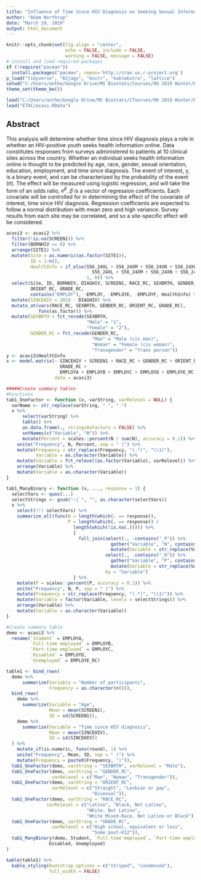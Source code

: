 ```yaml
---
title: "Influence of Time Since HIV Diagnosis on Seeking Sexual Information Online"
author: "Adam Northrup"
date: "March 19, 2019"
output: html_document
---
```


```r
knitr::opts_chunk$set(fig.align = "center",
                      echo = FALSE, include = FALSE, 
                      warning = FALSE, message = FALSE)
# install and load required packages
if (!require("pacman")) 
  install.packages("pacman", repos='http://cran.us.r-project.org')
p_load("tidyverse", "R2jags", "knitr", "kableExtra", "lattice")
setwd("C:/Users/anthe/Google Drive/MS Biostats/Courses/06 2019 Winter/BS 234/Final DAP/")
theme_set(theme_bw())

load("C:/Users/anthe/Google Drive/MS Biostats/CTourses/06 2019 Winter/BS 234/Labs/AddBurnin.RData")
load("ETAC/acasi.RData")
```

## Abstract  
This analysis will determine whether time since HIV diagnosis plays a role in whether an HIV-positive youth seeks health information online. Data constitutes responses from surveys administered to patients at 10 clinical sites across the country. Whether an individual seeks health information online is thought to be predicted by age, race, gender, sexual orientation, education, employment, and time since diagnosis. The event of interest, y, is a binary event, and can be characterized by the probability of the event ($\pi$). The effect will be measured using logistic regression, and will take the form of an odds ratio, $e^{\beta}$. $\beta$ is a vector of regression coefficients. Each covariate will be controlled for in determining the effect of the covariate of interest, time since HIV diagnosis. Regression coefficients are expected to follow a normal distribution with mean zero and high variance. Survey results from each site may be correlated, and so a site-specific effect will be considered.  

```r
acasi3 <- acasi2 %>%
  filter(!is.na(SCREEN1)) %>%
  filter(BORNHIV == 0) %>%
  arrange(SITE1) %>%
  mutate(Site = as.numeric(as.factor(SITE1)),
         ID = 1:n(),
         HealthInfo = if_else(S56_24XL + S56_24XM + S56_24XN + S56_24XO > 0 &
                                S56_24XL + S56_24XM + S56_24XN + S56_24XO < 8,
                              1, 0)) %>%
  select(Site, ID, BORNHIV, DIAGHIV, SCREEN1, RACE_RC, SEXBRTH, GENDER_RC, 
         ORIENT_RC, GRADE_RC, 
         contains("EMPLOY"), -EMPLOY, -EMPLOYE, -EMPLOYF, HealthInfo) %>%
  mutate(SINCEHIV = 2019 - DIAGHIV) %>%
  mutate_at(vars(RACE_RC, SEXBRTH, GENDER_RC, ORIENT_RC, GRADE_RC),
            funs(as.factor)) %>%
  mutate(SEXBRTH = fct_recode(SEXBRTH,
                              "Male" = "1",
                              "Female" = "2"),
         GENDER_RC = fct_recode(GENDER_RC,
                                "Man" = "Male (cis man)",
                                "Woman" = "Female (cis woman)",
                                "Transgender" = "Trans person"))
y <- acasi3$HealthInfo
x <- model.matrix(~ SINCEHIV + SCREEN1 + RACE_RC + GENDER_RC + ORIENT_RC +
                    GRADE_RC + 
                    EMPLOYA + EMPLOYB + EMPLOYC + EMPLOYD + EMPLOYE_RC, 
                  data = acasi3)
```

```r
#####Create summary tables
#Functions
tab1_OneFactor <- function (x, varString, varRelevel = NULL) {
  varName <- str_replace(varString, " ", ".")
  x %>%
      select(varString) %>%
      table() %>%
      as.data.frame(., stringsAsFactors = FALSE) %>%
      setNames(c("Variable", "N")) %>%
      mutate(Percent = scales::percent(N / sum(N), accuracy = 0.1)) %>%
    unite("Frequency", N, Percent, sep = " (") %>%
    mutate(Frequency = str_replace(Frequency, "(.*)", "\\1)"),
           Variable = as.character(Variable)) %>%
    mutate(Variable = fct_relevel(as.factor(Variable), varRelevel)) %>%
    arrange(Variable) %>%
    mutate(Variable = as.character(Variable))
}

tab1_ManyBinary <- function (x, ..., response = 1) {
  selectVars <- quos(...)
  selectStrings <- gsub("~|`", "", as.character(selectVars))
  x %>%
    select(!!! selectVars) %>%
    summarize_all(funs(N = length(which(. == response)),
                       P = length(which(. == response)) /
                         length(which(!is.na(.))))) %>%
                         {
                           full_join(select(., -contains("_P")) %>%
                                       gather("Variable", "N", contains("_N")) %>%
                                       mutate(Variable = str_replace(Variable, "_N", "")),
                                     select(., -contains("_N")) %>%
                                       gather("Variable", "P", contains("_P")) %>%
                                       mutate(Variable = str_replace(Variable, "_P", "")),
                                     by = "Variable")
                         } %>%
    mutate(P = scales::percent(P, accuracy = 0.1)) %>%
    unite("Frequency", N, P, sep = " (") %>%
    mutate(Frequency = str_replace(Frequency, "(.*)", "\\1)")) %>%
    mutate(Variable = factor(Variable, levels = selectStrings)) %>%
    arrange(Variable) %>%
    mutate(Variable = as.character(Variable))
}

#Create summary table
demo <- acasi3 %>%
  rename(`Student` = EMPLOYA,
         `Full-time employed` = EMPLOYB,
         `Part-time employed` = EMPLOYC,
         `Disabled` = EMPLOYD,
         `Unemployed` = EMPLOYE_RC)

table1 <- bind_rows(
  demo %>%
      summarize(Variable = "Number of participants",
                Frequency = as.character(n())),
  bind_rows(
    demo %>%
      summarize(Variable = "Age",
                Mean = mean(SCREEN1),
                SD = sd(SCREEN1)),
    demo %>%
      summarize(Variable = "Time since HIV diagnosis",
                Mean = mean(SINCEHIV),
                SD = sd(SINCEHIV))
  ) %>%
    mutate_if(is.numeric, funs(round), 1) %>%
    unite("Frequency", Mean, SD, sep = " (") %>%
    mutate(Frequency = paste0(Frequency, ")")),
  tab1_OneFactor(demo, varString = "SEXBRTH", varRelevel = "Male"),
  tab1_OneFactor(demo, varString = "GENDER_RC", 
                 varRelevel = c("Man", "Woman", "Transgender")),
  tab1_OneFactor(demo, varString = "ORIENT_RC",
                 varRelevel = c("Straight", "Lesbian or gay",
                                "Bisexual")),
  tab1_OneFactor(demo, varString = "RACE_RC", 
               varRelevel = c("Latino", "Black, Not Latino",
                              "White, Not Latino", 
                              "White Mixed-Race, Not Latino or Black")),
  tab1_OneFactor(demo, varString = "GRADE_RC",
                 varRelevel = c("High school, equivalent or less",
                                "Some post-K12")),
  tab1_ManyBinary(demo, Student, `Full-time employed`, `Part-time employed`, 
                Disabled, Unemployed)
)
```

```r
kable(table1) %>%
  kable_styling(bootstrap_options = c("striped", "condensed"),
                full_width = FALSE)
```

